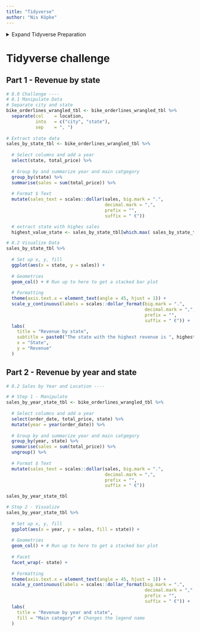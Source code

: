 ```yaml
---
title: "Tidyverse"
author: "Nis Köpke"
---
```


<details>
  <summary>Expand Tidyverse Preparation</summary>
# Tidyverse Preparation
(Code mainly from startupengineer templates)

```r
# Data Science at TUHH ------------------------------------------------------
# SALES ANALYSIS ----

# 1.0 Load libraries ----
library(tidyverse)
library(readxl)


# 2.0 Importing Files ----
# A good convention is to use the file name and suffix it with tbl for the data structure tibble
bikes_tbl      <- read_excel(path = "./../../00_data/01_bike_sales/01_raw_data/bikes.xlsx")
orderlines_tbl <- read_excel("./../../00_data/01_bike_sales/01_raw_data/orderlines.xlsx")

# Not necessary for this analysis, but for the sake of completeness
bikeshops_tbl  <- read_excel("./../../00_data/01_bike_sales/01_raw_data/bikeshops.xlsx")

# 3.0 Examining Data ----
# Method 1: Print it to the console
# orderlines_tbl

# Method 2: Clicking on the file in the environment tab (or run View(orderlines_tbl)) There you can play around with the filter.
# View(orderlines_tbl)

# Method 3: glimpse() function. Especially helpful for wide data (data with many columns)
glimpse(orderlines_tbl)

# 4.0 Joining Data ----
# by automatically detecting a common column, if any ...
# left_join(orderlines_tbl, bikes_tbl)

# If the data has no common column name, you can provide each column name in the "by" argument. For example, by = c("a" = "b") will match x.a to y.b. The order of the columns has to match the order of the tibbles).
left_join(orderlines_tbl, bikes_tbl, by = c("product.id" = "bike.id"))

# Chaining commands with the pipe and assigning it to order_items_joined_tbl
bike_orderlines_joined_tbl <- orderlines_tbl %>%
  left_join(bikes_tbl, by = c("product.id" = "bike.id")) %>%
  left_join(bikeshops_tbl, by = c("customer.id" = "bikeshop.id"))

# Examine the results with glimpse()
bike_orderlines_joined_tbl %>% glimpse()

# 5.0 Wrangling Data ----
# print all unique entries, that start with Mountain
bike_orderlines_joined_tbl %>% 
  select(category) %>%
  filter(str_detect(category, "^Mountain")) %>% 
  unique()

# All actions are chained with the pipe already. You can perform each step separately and use glimpse() or View() to validate your code. Store the result in a variable at the end of the steps.
bike_orderlines_wrangled_tbl <- bike_orderlines_joined_tbl %>%
  # 5.1 Separate category name
  separate(col    = category,
           into   = c("category.1", "category.2", "category.3"),
           sep    = " - ") %>%
  
  # 5.2 Add the total price (price * quantity) 
  # Add a column to a tibble that uses a formula-style calculation of other columns
  mutate(total.price = price * quantity) %>%
  
  # 5.3 Optional: Reorganize. Using select to grab or remove unnecessary columns
  # 5.3.1 by exact column name
  select(-...1, -gender) %>%
  
  # 5.3.2 by a pattern
  # You can use the select_helpers to define patterns. 
  # Type ?ends_with and click on Select helpers in the documentation
  select(-ends_with(".id")) %>%
  
  # 5.3.3 Actually we need the column "order.id". Let's bind it back to the data
  bind_cols(bike_orderlines_joined_tbl %>% select(order.id)) %>% 
  
  # 5.3.4 You can reorder the data by selecting the columns in your desired order.
  # You can use select_helpers like contains() or everything()
  select(order.id, contains("order"), contains("model"), contains("category"),
         price, quantity, total.price,
         everything()) %>%
  
  # 5.4 Rename columns because we actually wanted underscores instead of the dots
  # (one at the time vs. multiple at once)
  rename(bikeshop = name) %>%
  set_names(names(.) %>% str_replace_all("\\.", "_"))


# 6.0 Business Insights ----
# 6.1 Sales by Year ----

# Step 1 - Manipulate
sales_by_year_tbl <- bike_orderlines_wrangled_tbl %>%
  
  # Select columns
  select(order_date, total_price) %>%
  
  # Add year column
  mutate(year = year(order_date)) %>%
  
  # Grouping by year and summarizing sales
  group_by(year) %>% 
  summarize(sales = sum(total_price)) %>%
  
  # Optional: Add a column that turns the numbers into a currency format 
  # (makes it in the plot optically more appealing)
  # mutate(sales_text = scales::dollar(sales)) <- Works for dollar values
  mutate(sales_text = scales::dollar(sales, big.mark = ".", 
                                     decimal.mark = ",", 
                                     prefix = "", 
                                     suffix = " €"))

sales_by_year_tbl

# Step 2 - Visualize
sales_by_year_tbl %>%
  
  # Setup canvas with the columns year (x-axis) and sales (y-axis)
  ggplot(aes(x = year, y = sales)) +
  
  # Geometries
  geom_col(fill = "#2DC6D6") + # Use geom_col for a bar plot
  geom_label(aes(label = sales_text)) + # Adding labels to the bars
  geom_smooth(method = "lm", se = FALSE) + # Adding a trendline
  
  # Formatting
  # scale_y_continuous(labels = scales::dollar) + # Change the y-axis. 
  # Again, we have to adjust it for euro values
  scale_y_continuous(labels = scales::dollar_format(big.mark = ".", 
                                                    decimal.mark = ",", 
                                                    prefix = "", 
                                                    suffix = " €")) +
  labs(
    title    = "Revenue by year",
    subtitle = "Upward Trend",
    x = "", # Override defaults for x and y
    y = "Revenue"
  )


# 6.2 Sales by Year and Category 2 ----

# Step 1 - Manipulate
sales_by_year_cat_1_tbl <- bike_orderlines_wrangled_tbl %>%
  
  # Select columns and add a year
  select(order_date, total_price, category_1) %>%
  mutate(year = year(order_date)) %>%
  
  # Group by and summarize year and main catgegory
  group_by(year, category_1) %>%
  summarise(sales = sum(total_price)) %>%
  ungroup() %>%
  
  # Format $ Text
  mutate(sales_text = scales::dollar(sales, big.mark = ".", 
                                     decimal.mark = ",", 
                                     prefix = "", 
                                     suffix = " €"))

sales_by_year_cat_1_tbl  

# Step 2 - Visualize
sales_by_year_cat_1_tbl %>%
  
  # Set up x, y, fill
  ggplot(aes(x = year, y = sales, fill = category_1)) +
  
  # Geometries
  geom_col() + # Run up to here to get a stacked bar plot
  
  # Facet
  facet_wrap(~ category_1) +
  
  # Formatting
  scale_y_continuous(labels = scales::dollar_format(big.mark = ".", 
                                                    decimal.mark = ",", 
                                                    prefix = "", 
                                                    suffix = " €")) +
  labs(
    title = "Revenue by year and main category",
    subtitle = "Each product category has an upward trend",
    fill = "Main category" # Changes the legend name
  )


# 7.0 Writing Files ----

# 7.1 Excel ----
# install.packages("writexl")
library("writexl")
bike_orderlines_wrangled_tbl %>%
  write_xlsx("./../../00_data/01_bike_sales/02_wrangled_data/bike_orderlines.xlsx")

# 7.2 CSV ----
bike_orderlines_wrangled_tbl %>% 
  write_csv("./../../00_data/01_bike_sales/02_wrangled_data/bike_orderlines.csv")

# 7.3 RDS ----
bike_orderlines_wrangled_tbl %>% 
  write_rds("./../../00_data/01_bike_sales/02_wrangled_data/bike_orderlines.rds")

```
</details>

# Tidyverse challenge
## Part 1 - Revenue by state
```r
# 8.0 Challenge ----
# 8.1 Manipulate Data
# Separate city and state
bike_orderlines_wrangled_tbl <- bike_orderlines_wrangled_tbl %>%
  separate(col    = location,
           into   = c("city", "state"),
           sep    = ", ")
  
# Extract state data
sales_by_state_tbl <- bike_orderlines_wrangled_tbl %>%
  
  # Select columns and add a year
  select(state, total_price) %>%
  
  # Group by and summarize year and main catgegory
  group_by(state) %>%
  summarise(sales = sum(total_price)) %>%
  
  # Format $ Text
  mutate(sales_text = scales::dollar(sales, big.mark = ".", 
                                     decimal.mark = ",", 
                                     prefix = "", 
                                     suffix = " €"))

  # extract state with highes sales 
  highest_value_state <- sales_by_state_tbl[which.max( sales_by_state_tbl$sales ),1]
```
```r
# 8.2 Visualize Data 
sales_by_state_tbl %>%
  
  # Set up x, y, fill
  ggplot(aes(x = state, y = sales)) +
  
  # Geometries
  geom_col() + # Run up to here to get a stacked bar plot
  
  # Formatting
  theme(axis.text.x = element_text(angle = 45, hjust = 1)) +
  scale_y_continuous(labels = scales::dollar_format(big.mark = ".", 
                                                    decimal.mark = ",", 
                                                    prefix = "", 
                                                    suffix = " €")) +
  labs(
    title = "Revenue by state",
    subtitle = paste0("The state with the highest revenue is ", highest_value_state),
    x = "State",
    y = "Revenue"
  )
```

## Part 2 - Revenue by year and state
```r
# 8.2 Sales by Year and Location ----

# # Step 1 - Manipulate
sales_by_year_state_tbl <- bike_orderlines_wrangled_tbl %>%
  
  # Select columns and add a year
  select(order_date, total_price, state) %>%
  mutate(year = year(order_date)) %>%
  
  # Group by and summarize year and main catgegory
  group_by(year, state) %>%
  summarise(sales = sum(total_price)) %>%
  ungroup() %>%
  
  # Format $ Text
  mutate(sales_text = scales::dollar(sales, big.mark = ".", 
                                     decimal.mark = ",", 
                                     prefix = "", 
                                     suffix = " €"))

sales_by_year_state_tbl  
```
```r
# Step 2 - Visualize
sales_by_year_state_tbl %>%
  
  # Set up x, y, fill
  ggplot(aes(x = year, y = sales, fill = state)) +
  
  # Geometries
  geom_col() + # Run up to here to get a stacked bar plot
  
  # Facet
  facet_wrap(~ state) +
  
  # Formatting
  theme(axis.text.x = element_text(angle = 45, hjust = 1)) +
  scale_y_continuous(labels = scales::dollar_format(big.mark = ".", 
                                                    decimal.mark = ",", 
                                                    prefix = "", 
                                                    suffix = " €")) +
  labs(
    title = "Revenue by year and state",
    fill = "Main category" # Changes the legend name
  )
```

<!-- ::: callout-note -->
<!-- You can delete everything in here and start fresh. -->
<!-- ::: -->
<!---->
<!-- This is a `.qmd` file. It is plain text with special features. Any time you write just like this, it will be compiled to normal text in the website. If you put a \# in front of your text, it will create a top level-header. -->
<!---->
<!-- To learn more about Quarto websites visit <https://quarto.org/docs/websites>. -->
<!---->
<!---->
<!---->
<!---->
<!---->
<!-- # Text Formatting -->
<!---->
<!-- *italics* and **bold** -->
<!---->
<!-- superscript^2^ / subscript~2~ -->
<!---->
<!-- ~~strikethrough~~ -->
<!---->
<!-- `verbatim code` -->
<!---->
<!-- > Blockquote -->
<!---->
<!-- # Headings -->
<!---->
<!-- ## Header 2 -->
<!-- ### Header 3 -->
<!-- #### Header 4 -->
<!-- ##### Header 5 -->
<!-- ###### Header 6 -->
<!---->
<!-- # Links & Images -->
<!---->
<!-- <https://quarto.org> -->
<!---->
<!-- [Quarto](https://quarto.org) -->
<!---->
<!-- ![Caption](../../assets/img/elephant.png) -->
<!---->
<!-- [![Caption](../../assets/img/elephant.png)](https://quarto.org) -->
<!---->
<!-- [![Caption](../../assets/img/elephant.png)](https://quarto.org "An elephant") -->
<!---->
<!---->
<!-- # Lists -->
<!---->
<!-- * unordered list -->
<!--     + sub-item 1 -->
<!--     + sub-item 2 -->
<!--         - sub-sub-item 1 -->
<!--          -->
<!-- *   item 2 -->
<!---->
<!--     Continued (indent 4 spaces) -->
<!--      -->
<!--      -->
<!-- 1. ordered list -->
<!-- 2. item 2 -->
<!--     i) sub-item 1 -->
<!--          A.  sub-sub-item 1 -->
<!--           -->
<!-- (@)  A list whose numbering -->
<!---->
<!-- continues after -->
<!---->
<!-- (@)  an interruption -->
<!---->
<!-- # Tables -->
<!---->
<!-- | Right | Left | Default | Center | -->
<!-- |------:|:-----|---------|:------:| -->
<!-- |   12  |  12  |    12   |    12  | -->
<!-- |  123  |  123 |   123   |   123  | -->
<!-- |    1  |    1 |     1   |     1  | -->
<!---->
<!-- # Source Code -->
<!---->
<!-- Use ``` to delimit blocks of source code: -->
<!---->
<!-- ``` -->
<!-- code -->
<!-- ``` -->
<!---->
<!-- Add a language to syntax highlight code blocks: -->
<!---->
<!-- ```{r} -->
<!-- 1 + 1 -->
<!-- ``` -->
<!---->
<!-- ```{r} -->
<!-- cars -->
<!-- ``` -->
<!---->
<!-- ```{r} -->
<!-- plot(cars) -->
<!-- ``` -->
